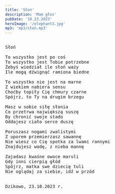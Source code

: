 ```yaml
---
title: 'Słoń'
description: 'Mam głos'
pubDate: '10.23.2023'
heroImage: '/elephant3.jpg'
mp3: 'mp3/słoń.mp3'
---
```

<pre>

Słoń

To wszystko jest po coś
To wszystko jest Tobie potrzebne
Żebyś wiedział ile słoń waży
Ile mogą dźwignąć ramiona biedne

To wszystko nie jest na marne
Z wiekiem nabiera sensu
Choćby topiły Cię chmury czarne
Spójrz, to Ty na drugim brzegu

Masz w sobie siłę słonia
Co przetrwa największą suszę
By chronić swoje stado
Oddajesz ciało serce duszę 

Poruszasz nogami zwalistymi
Z uporem przemierzasz sawannę
Nie wiesz co Cię spotka za lwami rannymi 
Znajdujesz wodę, z nieba mannę

Zajadasz kwaśne owoce maruli
Gdy inni cierpią głód
Spójrz, matka swe dziecię tuli
Nie oglądaj za siebie, idź w przód


Dzikowo, 23.10.2023 r.

</pre>
